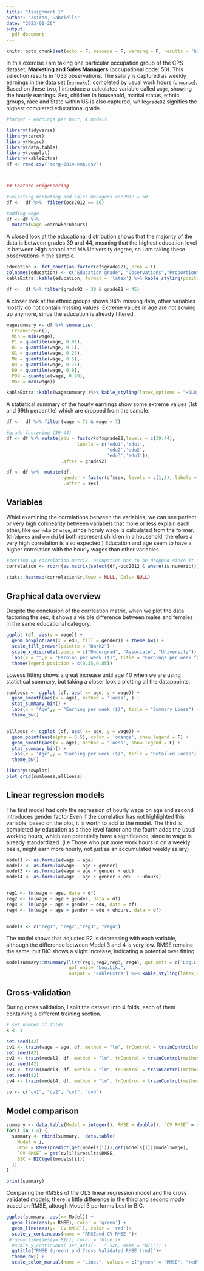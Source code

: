 ```yaml
---
title: "Assignment 1"
author: "Zsiros, Gabriella"
date: "2023-01-26"
output: 
  pdf_document
---
```



```r
knitr::opts_chunk$set(echo = F, message = F, warning = F, results = 'hide')
```
In this exercise I am taking one particular occupation group of the CPS dataset, __Marketing and Sales Managers__ (occupational code: 50). This selection results in 1033 observations. 
The salary is captured as weekly earnings in the data set (`earnwke`), completed by usual work hours (`uhourse`). Based on these two, I introduce a calculated variable called `wage`, showing the hourly earnings. Sex, children in household, marital status, ethnic groups, race and State within US is also captured, while`grade92` signifies the highest completed educational grade. 

```r
#target - earnings per hour, 4 models

library(tidyverse)
library(caret)
library(Hmisc)
library(data.table)
library(cowplot)
library(kableExtra)
df <- read.csv('morg-2014-emp.csv')



## Feature enigeneering

#Selecting marketing and sales managers occ2012 = 50
df <-  df %>%  filter(occ2012 == 50)

#adding wage
df <- df %>% 
  mutate(wage =earnwke/uhours)


```
A closed look at the educational distribution shows that the majority of the data is between grades 39 and 44, meaning that the highest education level is between High school and MA University degree, so I am taking these observations in the sample. 
```r
education <- fct_count(as.factor(df$grade92), prop = T)
colnames(education) <- c("Education grade", "Observations","Proportion")
kableExtra::kable(education, format = 'latex') %>% kable_styling(position = "center")

df <-  df %>% filter(grade92 > 38 & grade92 < 45)

```
A closer look at the ethnic groups shows 94% missing data, other variables mostly do not contain missing values. Extreme values in age are not sowing up anymore, since the education is already filtered. 

```r

wagesummary <- df %>% summarise(
  Frequency=n(),
  Min = min(wage),
  P1 = quantile(wage, 0.01), 
  D1 = quantile(wage, 0.1), 
  Q1 = quantile(wage, 0.25), 
  Me = quantile(wage, 0.5), 
  Q3 = quantile(wage, 0.75), 
  D9 = quantile(wage, 0.9), 
  P99 = quantile(wage, 0.99),
  Max = max(wage))  

kableExtra::kable(wagesummary )%>% kable_styling(latex_options = "HOLD_position")
```

A statistical summary of the hourly earnings show some extreme values (1st and 99th percentile) which are dropped from the sample.

```r
df <-  df %>% filter(wage < 73 & wage > 7)

#grade factoring (39-44)
df <- df %>% mutate(edu = factor(df$grade92,levels = c(39:44), 
                          labels = c('edu1','edu1',
                                     'edu2','edu2',
                                     'edu3','edu3')),
                    .after = grade92)

df <- df %>%  mutate(df,
                     gender = factor(df$sex, levels = c(1,2), labels = c('male','female')),
                     .after = sex)

```

## Variables

Whiel examining the correlations between the variables, we can see perfect or very high collinearity between variabels that more or less explain each other, like `earnwke` or `wage`, since horuly wage is calculated from the former. (`Chldpres` and `ownchild` both represent children in a household, therefore a very high correlation is also expected.)
Education and age seem to have a higher correlation with the hourly wages than other variables.

```r
#setting up correlation matrix. occupation has to be dropped since it is a constant in this sample and the matrix results in Na
correlation <- rcorr(as.matrix(select(df,-occ2012 & where(is.numeric))))

stats::heatmap(correlation$r,Rowv = NULL, Colv= NULL)

```



## Graphical data overview

Despite the conclusion of the corrleation matrix, when we plot the data factoring the sex, it shows a visible difference between males and females in the same educational category. 


```r
ggplot (df, aes(y = wage)) +
  geom_boxplot(aes(x = edu, fill = gender)) + theme_bw() +
  scale_fill_brewer(palette = "Dark2") +
  scale_x_discrete(labels = c("Undergrad", "Associate", "University")) +
  labs(x = "",y = "Earning per week ($)", title = "Earnings per week factoring gender and eduction") +
  theme(legend.position = c(0.35,0.85))

```

Lowess fitting shows a great increase until age 40 when we are using statistical summary, but taking a closer look a plotting all the datappoints, 

```r
sumloess <- ggplot (df, aes( x= age, y = wage)) +
  geom_smooth(aes(x = age), method = 'loess', ) +
  stat_summary_bin() +
  labs(x = "Age",y = "Earning per week ($)", title = "Summary Loess") +
  theme_bw() 


allloess <- ggplot (df, aes( x= age, y = wage)) +
  geom_point(aes(alpha = 0.5), color = 'orange', show.legend = F) +
  geom_smooth(aes(x = age), method = 'loess', show.legend = F) +
  stat_summary_bin() +
  labs(x = "Age",y = "Earning per week ($)", title = "Detailed Loess") +
  theme_bw() 

library(cowplot)
plot_grid(sumloess,allloess)


```

## Linear regression models

The first model had only the regression of hourly wage on age and second introduces gender factor.Even if the correlation has not highlighted this variable, based on the plot, it is worth to add to the model. The third is completed by education as a thee level factor and the fourth adds the usual working hours, which can potentially have a significance, since te wage is already standardized. (i.e Those who put more work hours in on a weekly basis, might earn more hourly, not just as an accumulated weekly salary)

```r
model1 <- as.formula(wage ~ age)
model2 <- as.formula(wage ~ age + gender)
model3 <- as.formula(wage ~ age + gender + edu)
model4 <- as.formula(wage ~ age + gender + edu  + uhours)


reg1 <- lm(wage ~ age, data = df)
reg2 <- lm(wage ~ age + gender, data = df)
reg3 <- lm(wage ~ age + gender + edu, data = df)
reg4 <- lm(wage ~ age + gender + edu + uhours, data = df)


models <- c("reg1", "reg2","reg3", "reg4")

```
The model shows that adjusted R2 is decreasing with each variable, although the difference between Model 3 and 4 is very low. RMSE remains the same, but BIC shows a slight increase, indicating a potential over fitting. 

```r
modelsummary::msummary(list(reg1,reg2,reg3, reg4), got_omit = c('Log.Lik.','F'),conf_level = NULL,
                       gof_omit= "Log.Lik.",
                       output = 'kableExtra') %>% kable_styling(latex_options = "HOLD_position")
```


## Cross-validation

During cross validation, I split the dataset into 4 folds, each of them containing a different training section. 
```r

# set number of folds
k <- 4

set.seed(42)
cv1 <- train(wage ~ age, df, method = "lm", trControl = trainControl(method = "cv", number = k))
set.seed(42)
cv2 <- train(model2, df, method = "lm", trControl = trainControl(method = "cv", number = k))
set.seed(42)
cv3 <- train(model3, df, method = "lm", trControl = trainControl(method = "cv", number = k))
set.seed(42)
cv4 <- train(model4, df, method = "lm", trControl = trainControl(method = "cv", number = k))

cv <- c("cv1", "cv2", "cv3", "cv4")

```

## Model comparison

```r


summary <- data.table(Model = integer(), RMSE = double(), `CV RMSE` = double(), BIC = double())
for(i in 1:4) {
  summary <- rbind(summary,  data.table(
    Model = i,
    RMSE = RMSE(predict(get(models[i])),get(models[i])$model$wage),
    `CV RMSE` = get(cv[i])$results$RMSE,
    BIC = BIC(get(models[i]))
  ))
}

print(summary)
```
Comparing the RMSEs of the OLS linear regression  model and the cross validated models, there is little difference in the third and second model based on RMSE, altough Model 3 performs best in BIC.
```r
ggplot(summary, aes(x= Model)) +
  geom_line(aes(y= RMSE), color = 'green') +
  geom_line(aes(y= `CV RMSE`), color = 'red')+
  scale_y_continuous(name = "RMSEand CV RMSE ")+
 # geom_line(aes(y= BIC), color = 'blue')+
  #scale_y_continuous( sec_axis(~ . * 526, name = "BIC")) + 
  ggtitle("RMSE (green) and Cross Validated RMSE (red)")+
  theme_bw() +
  scale_color_manual(name = "Lines", values = c("green" = "RMSE", "red" = "CV RMSE"), labels = c("RMSE", "CV RMSE"))

```








